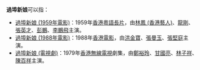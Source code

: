 '''過埠新娘'''可以指：

*[[過埠新娘_(1959年電影)|過埠新娘 (1959年電影)]]：1959年[[香港|香港]][[粵語長片|粵語長片]]，由[[林鳳_(香港藝人)|林鳳 (香港藝人)]]、[[龍剛|龍剛]]、[[張英才|張英才]]、[[彭鵬|彭鵬]]、[[李鵬飛_(演員)|李鵬飛]]主演。
*[[過埠新娘_(1988年電影)|過埠新娘 (1988年電影)]]：1988年[[香港電影|香港電影]]，由[[洪金寶|洪金寶]]、[[張曼玉|張曼玉]]、[[張堅庭|張堅庭]]主演。
*[[過埠新娘_(電視劇)|過埠新娘 (電視劇)]]：1979年[[香港無線電視|香港無線電視]]劇集，由[[鄭裕玲|鄭裕玲]]、[[甘國亮|甘國亮]]、[[林子祥|林子祥]]、[[陳百祥|陳百祥]]主演。

{{disambig|Cat=四字消歧义}}